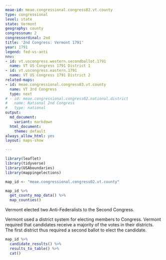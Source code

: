 ```yaml
---
meae-id: meae.congressional.congress02.vt.county
type: congressional
level: state
state: Vermont
geography: county
congressnum: 2
congressordinal: 2nd
title: '2nd Congress: Vermont 1791'
year: 1791
legend: fed-vs-anti
nnv:
- id: vt.uscongress.western.secondballot.1791
  name: VT US Congress 1791 District 1
- id: vt.uscongress.eastern.1791
  name: VT US Congress 1791 District 2
related-maps:
- id: meae.congressional.congress03.vt.county
  name: VT 3rd Congress
  type: next
# - id: meae.congressional.congress02.national.district
#   name: National 2nd Congress
#   type: national
output:
  md_document:
    variant: markdown
  html_document:
    theme: default
always_allow_html: yes
layout: maps-show

---
```


```r
library(leaflet)
library(tidyverse)
library(USAboundaries)
library(mappingelections)

map_id <- "meae.congressional.congress02.vt.county"
```

<div class="map">

```r
map_id %>%
  get_county_map_data() %>% 
  map_counties()
```

</div>

Vermont elected two Anti-Federalists to the Second Congress.

Vermont used a district system for electing members to Congress. Vermont required that candidates receive a majority of the votes in their districts. The first district thus required a second ballot to elect the candidate.

<div class="results-table">

```r
map_id %>%
  candidate_results() %>%
  results_to_table() %>%
  cat()
```

</div>
